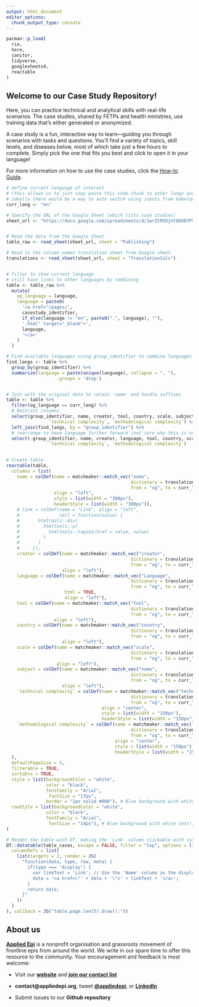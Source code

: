 ```yaml
---
output: html_document
editor_options: 
  chunk_output_type: console
---
```


```r
pacman::p_load(
  rio,
  here,
  janitor,
  tidyverse,
  googlesheets4,
  reactable
)
```

## Welcome to our Case Study Repository!

Here, you can practice technical and analytical skills with real-life scenarios. The case studies, shared by FETPs and health ministries, use training data that’s either generated or anonymized.

A case study is a fun, interactive way to learn—guiding you through scenarios with tasks and questions. You’ll find a variety of topics, skill levels, and diseases below, most of which take just a few hours to complete. Simply pick the one that fits you best and click to open it in your language!

For more information on how to use the case studies, click the [How-to
Guide](pages/instructions.html). 

```r

# define current language of interest 
# (this allows us to just copy paste this code chunk to other langs and switch, 
# ideally there would be a way to auto switch using inputs from babelquarto?)
curr_lang <- "en"

# Specify the URL of the Google Sheet (which lists case studies)
sheet_url <- "https://docs.google.com/spreadsheets/d/1wrZtM3XjUtbDXD7PVLOHdd-H92hq_-WAQoIpRatjhlc/edit?gid=598142358"


# Read the data from the Google Sheet
table_raw <- read_sheet(sheet_url, sheet = "Publishing")

# Read in the column names translation sheet from Google sheet
translations <- read_sheet(sheet_url, sheet = "TranslationCols")


# filter to show current language 
# still have links to other languages by combining
table <- table_raw %>% 
  mutate(
    og_language = language, 
    language = paste0(
      '<a href="/pages/', 
      casestudy_identifier, 
      if_else(language != "en", paste0(".", language), ""),
      '.html" target="_blank">', 
      language, 
      '</a>'
    )
  )

# Find available languages using group_identifier to combine languages
find_langs <- table %>% 
  group_by(group_identifier) %>% 
  summarize(language = paste(unique(language), collapse = ", "), 
                   .groups = 'drop')  


# Join with the original data to retain 'name' and handle suffixes
table <- table %>% 
  filter(og_language == curr_lang) %>% 
  # Restrict columns  
  select(group_identifier, name, creator, tool, country, scale, subject,
                `technical complexity`, `methodological complexity`) %>% 
  left_join(find_langs, by = "group_identifier") %>% 
  # rearrange to have language further forward (not sure why this is not agreeing)
  select(-group_identifier, name, creator, language, tool, country, scale, subject,
                `technical complexity`, `methodological complexity`)
  

# Create table
reactable(table,
  columns = list(
    name = colDef(name = matchmaker::match_vec("name", 
                                               dictionary = translations, 
                                               from = "og", to = curr_lang), 
                  align = "left",
                  style = list(width = "300px"),
                  headerStyle = list(width = "300px")),
    # link = colDef(name = "Link", align = "left",
    #               cell = function(value) {
    #       htmltools::div(
    #         htmltools::p(
    #           htmltools::tags$a(href = value, value)
    #         )
    #       )
    #     }),
    creator = colDef(name = matchmaker::match_vec("creator", 
                                               dictionary = translations, 
                                               from = "og", to = curr_lang), 
                     align = "left"),
    language = colDef(name = matchmaker::match_vec("Language", 
                                               dictionary = translations, 
                                               from = "og", to = curr_lang), 
                      html = TRUE,
                      align = "left"),
    tool = colDef(name = matchmaker::match_vec("tool", 
                                               dictionary = translations, 
                                               from = "og", to = curr_lang), 
                  align = "left"),
    country = colDef(name = matchmaker::match_vec("country", 
                                               dictionary = translations, 
                                               from = "og", to = curr_lang), 
                     align = "left"),
    scale = colDef(name = matchmaker::match_vec("scale", 
                                               dictionary = translations, 
                                               from = "og", to = curr_lang), 
                   align = "left"),
    subject = colDef(name = matchmaker::match_vec("name", 
                                               dictionary = translations, 
                                               from = "og", to = curr_lang),
                     align = "left"),
    `technical complexity` = colDef(name = matchmaker::match_vec("technical complexity", 
                                               dictionary = translations, 
                                               from = "og", to = curr_lang),
                                    align = "center",
                                    style = list(width = "150px"),
                                    headerStyle = list(width = "150px")),
    `methodological complexity` = colDef(name = matchmaker::match_vec("methodological complexity", 
                                               dictionary = translations, 
                                               from = "og", to = curr_lang), 
                                         align = "center",
                                         style = list(width = "150px"),
                                         headerStyle = list(width = "150px"))
  ),
  defaultPageSize = 5,
  filterable = TRUE,
  sortable = TRUE,
  style = list(backgroundColor = "white", 
               color = "black", 
               fontFamily = "Arial",  
                fontSize = "17px",
               border = "1px solid #000"), # Blue background with white text),
  rowStyle = list(backgroundColor = "white", 
               color = "black", 
               fontFamily = "Arial",  
                fontSize = "14px"), # Blue background with white text),
)

```


```r

# Render the table with DT, making the 'Link' column clickable with custom text
DT::datatable(table_cases, escape = FALSE, filter = "top", options = list(
  columnDefs = list(
    list(targets = 2, render = JS(
      "function(data, type, row, meta) {
        if(type === 'display') {
          var linkText = 'Link'; // Use the 'Name' column as the display text
          data = '<a href=\"' + data + '\">' + linkText + '</a>';
        }
        return data;
      }"
    ))
  )
), callback = JS("table.page.len(5).draw();"))

```

## About us

[**Applied Epi**](https://www.appliedepi.org/) is a nonprofit organisation and grassroots movement of frontline epis from around the world. We write in our spare time to offer this resource to the community. Your encouragement and feedback is most welcome:

-   Visit our [**website**](https://www.appliedepi.org/) and [**join our contact list**](https://docs.google.com/forms/d/e/1FAIpQLSdtk7Mg32lYQ3ucbIM-kIwIRxgRwDfG5TJHsVAbFjQ1i6fwiw/viewform?usp=send_form)

-   **contact\@appliedepi.org**, tweet [**\@appliedepi**](https://x.com/appliedepi), or [**LinkedIn**](https://www.linkedin.com/company/appliedepi/?originalSubdomain=it)

-   Submit issues to our **Github repository**